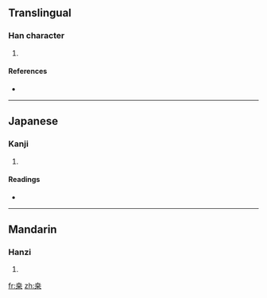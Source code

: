 {{also|桑}}
==Translingual==

===Han character===
{{Han char|rn=75|rad=木|as=06|sn=10|four=|canj=十廿木 (JTD)}}

# {{defn|Han|sort=木06}}

====References====
* {{Han ref|kx=0526.040|dkj=14685|hdz=21176.120|uh=6852|ud=26706}}

----

==Japanese==

===Kanji===
{{ja-kanji|grade=|rs=木06}}

# {{defn|Japanese}}

====Readings====
* {{ja-readings|on=[[そう]] (sō)|kun=[[くわ]] (kuwa)}}

----

==Mandarin==

===Hanzi===
{{cmn-hanzi|pin=[[sāng]] ([[sang1]])|wg=sang<sup>1</sup>}}

# {{defn|Mandarin}}

[[fr:桒]]
[[zh:桒]]